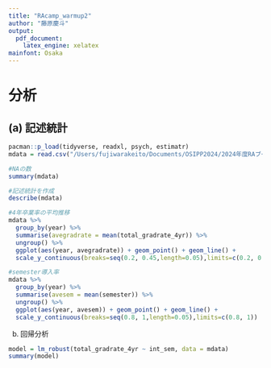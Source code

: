 ```yaml
---
title: "RAcamp_warmup2"
author: "藤原慶斗"
output:
  pdf_document:
    latex_engine: xelatex
mainfont: Osaka
---
```

# 分析
## (a) 記述統計
```r
pacman::p_load(tidyverse, readxl, psych, estimatr)
mdata = read.csv("/Users/fujiwarakeito/Documents/OSIPP2024/2024年度RAブートキャンプ/ra-bootcamp-warmup/warmup training package/01_data/mdata.csv")

#NAの数
summary(mdata)

#記述統計を作成
describe(mdata)

#4年卒業率の平均推移
mdata %>% 
  group_by(year) %>%
  summarise(avegradrate = mean(total_gradrate_4yr)) %>%
  ungroup() %>%
  ggplot(aes(year, avegradrate)) + geom_point() + geom_line() +
  scale_y_continuous(breaks=seq(0.2, 0.45,length=0.05),limits=c(0.2, 0.45))

#semester導入率
mdata %>% 
  group_by(year) %>%
  summarise(avesem = mean(semester)) %>%
  ungroup() %>%
  ggplot(aes(year, avesem)) + geom_point() + geom_line() +
  scale_y_continuous(breaks=seq(0.8, 1,length=0.05),limits=c(0.8, 1))
```


(b) 回帰分析
```r
model = lm_robust(total_gradrate_4yr ~ int_sem, data = mdata)
summary(model)
```
